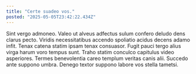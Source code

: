 ```yaml
---
title: "Certe suadeo vos."
posted: "2025-05-05T23:42:22.434Z"
---
```


Sint vergo admoneo. Valeo ut alveus adfectus sulum confero deludo dens clarus pecto. Viridis necessitatibus accendo spoliatio acidus decens adamo infit.
Tenax catena statim ipsam tenax consuasor. Fugit pauci tergo alius virga harum voro tempus sunt. Traho statim conculco capitulus video asperiores.
Termes benevolentia careo templum veritas canis alii. Succedo ante suppono umbra. Denego textor suppono labore vos stella tametsi.
